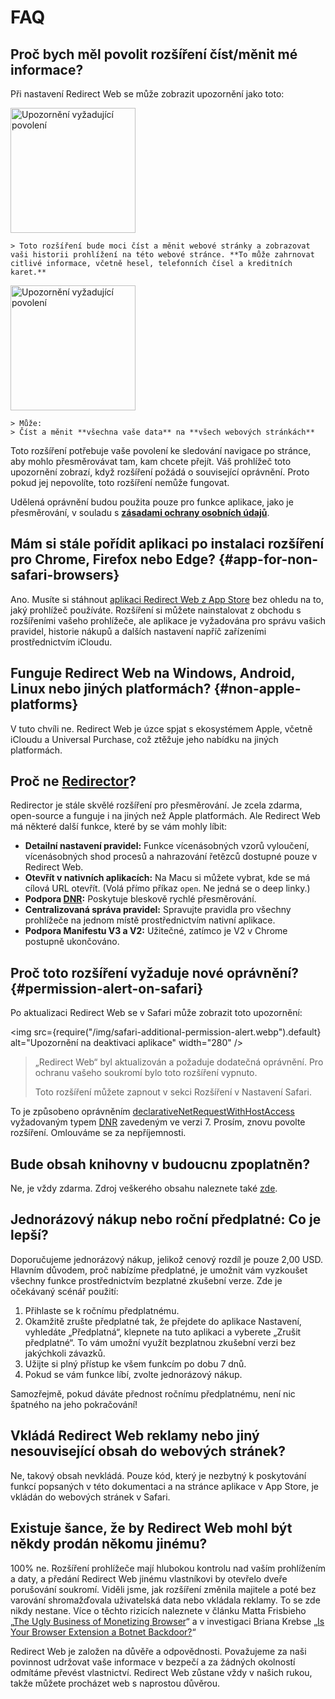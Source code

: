 
# FAQ

## Proč bych měl povolit rozšíření číst/měnit mé informace?

Při nastavení Redirect Web se může zobrazit upozornění jako toto:

<IfBrowserStore stores='appStore'>
    <Image src={PermissionAlertSafari} alt="Upozornění vyžadující povolení" width="200" margin="0 0 16px 0" hasShadow={true} />

    > Toto rozšíření bude moci číst a měnit webové stránky a zobrazovat vaši historii prohlížení na této webové stránce. **To může zahrnovat citlivé informace, včetně hesel, telefonních čísel a kreditních karet.**
</IfBrowserStore>

<IfBrowserStore stores='appStore' includes={false}>
    <Image src={PermissionAlertChrome} alt="Upozornění vyžadující povolení" height="200" hasRoundedCorners={true} hasShadow={true} margin="0 0 16px 0" />

    > Může:
    > Číst a měnit **všechna vaše data** na **všech webových stránkách**
</IfBrowserStore>

Toto rozšíření potřebuje vaše povolení ke sledování navigace po stránce, aby mohlo přesměrovávat tam, kam chcete přejít. Váš prohlížeč toto upozornění zobrazí, když rozšíření požádá o související oprávnění. Proto pokud jej nepovolíte, toto rozšíření nemůže fungovat.

Udělená oprávnění budou použita pouze pro funkce aplikace, jako je přesměrování, v souladu s **[zásadami ochrany osobních údajů](./privacy-policy)**.

## Mám si stále pořídit aplikaci po instalaci rozšíření pro Chrome, Firefox nebo Edge? \{#app-for-non-safari-browsers}

Ano. Musíte si stáhnout [aplikaci Redirect Web z App Store](https://apps.apple.com/app/id1571283503) bez ohledu na to, jaký prohlížeč používáte. Rozšíření si můžete nainstalovat z obchodu s rozšířeními vašeho prohlížeče, ale aplikace je vyžadována pro správu vašich pravidel, historie nákupů a dalších nastavení napříč zařízeními prostřednictvím iCloudu.

## Funguje Redirect Web na Windows, Android, Linux nebo jiných platformách? \{#non-apple-platforms}

V tuto chvíli ne. Redirect Web je úzce spjat s ekosystémem Apple, včetně iCloudu a Universal Purchase, což ztěžuje jeho nabídku na jiných platformách.

## Proč ne [Redirector](https://github.com/einaregilsson/Redirector)?

Redirector je stále skvělé rozšíření pro přesměrování. Je zcela zdarma, open-source a funguje i na jiných než Apple platformách. Ale Redirect Web má některé další funkce, které by se vám mohly líbit:

*   **Detailní nastavení pravidel:** Funkce vícenásobných vzorů vyloučení, vícenásobných shod procesů a nahrazování řetězců dostupné pouze v Redirect Web.
*   **Otevřít v nativních aplikacích:** Na Macu si můžete vybrat, kde se má cílová URL otevřít. (Volá přímo příkaz `open`. Ne jedná se o deep linky.)
*   **Podpora [DNR](https://blog.mozilla.org/addons/2023/05/17/declarativenetrequest-available-in-firefox/):** Poskytuje bleskově rychlé přesměrování.
*   **Centralizovaná správa pravidel:** Spravujte pravidla pro všechny prohlížeče na jednom místě prostřednictvím nativní aplikace.
*   **Podpora Manifestu V3 a V2:** Užitečné, zatímco je V2 v Chrome postupně ukončováno.

## Proč toto rozšíření vyžaduje nové oprávnění? \{#permission-alert-on-safari}

Po aktualizaci Redirect Web se v Safari může zobrazit toto upozornění:

<img src={require("/img/safari-additional-permission-alert.webp").default} alt="Upozornění na deaktivaci aplikace" width="280" />

> „Redirect Web“ byl aktualizován a požaduje dodatečná oprávnění. Pro ochranu vašeho soukromí bylo toto rozšíření vypnuto.
>
> Toto rozšíření můžete zapnout v sekci Rozšíření v Nastavení Safari.

To je způsobeno oprávněním [declarativeNetRequestWithHostAccess](https://developer.apple.com/documentation/safariservices/safari_web_extensions/blocking_content_with_your_safari_web_extension) vyžadovaným typem [DNR](./rule-settings#type) zavedeným ve verzi 7. Prosím, znovu povolte rozšíření. Omlouváme se za nepříjemnosti.

## Bude obsah knihovny v budoucnu zpoplatněn?

Ne, je vždy zdarma. Zdroj veškerého obsahu naleznete také [zde](https://github.com/mshibanami/redirect-web/tree/main/library).

## Jednorázový nákup nebo roční předplatné: Co je lepší?

Doporučujeme jednorázový nákup, jelikož cenový rozdíl je pouze 2,00 USD.
Hlavním důvodem, proč nabízíme předplatné, je umožnit vám vyzkoušet všechny funkce prostřednictvím bezplatné zkušební verze. Zde je očekávaný scénář použití:

1.  Přihlaste se k ročnímu předplatnému.
2.  Okamžitě zrušte předplatné tak, že přejdete do aplikace Nastavení, vyhledáte „Předplatná“, klepnete na tuto aplikaci a vyberete „Zrušit předplatné“. To vám umožní využít bezplatnou zkušební verzi bez jakýchkoli závazků.
3.  Užijte si plný přístup ke všem funkcím po dobu 7 dnů.
4.  Pokud se vám funkce líbí, zvolte jednorázový nákup.

Samozřejmě, pokud dáváte přednost ročnímu předplatnému, není nic špatného na jeho pokračování!

## Vkládá Redirect Web reklamy nebo jiný nesouvisející obsah do webových stránek?

Ne, takový obsah nevkládá. Pouze kód, který je nezbytný k poskytování funkcí popsaných v této dokumentaci a na stránce aplikace v App Store, je vkládán do webových stránek v Safari.

## Existuje šance, že by Redirect Web mohl být někdy prodán někomu jinému?

100% ne. Rozšíření prohlížeče mají hlubokou kontrolu nad vaším prohlížením a daty, a předání Redirect Web jinému vlastníkovi by otevřelo dveře porušování soukromí. Viděli jsme, jak rozšíření změnila majitele a poté bez varování shromažďovala uživatelská data nebo vkládala reklamy. To se zde nikdy nestane. Více o těchto rizicích naleznete v článku Matta Frisbieho „[The Ugly Business of Monetizing Browser](https://mattfrisbie.substack.com/p/the-ugly-business-of-monetizing-browser)“ a v investigaci Briana Krebse „[Is Your Browser Extension a Botnet Backdoor?](https://krebsonsecurity.com/2021/03/is-your-browser-extension-a-botnet-backdoor/)“

Redirect Web je založen na důvěře a odpovědnosti. Považujeme za naši povinnost udržovat vaše informace v bezpečí a za žádných okolností odmítáme převést vlastnictví. Redirect Web zůstane vždy v našich rukou, takže můžete procházet web s naprostou důvěrou.